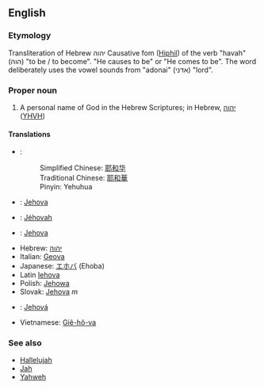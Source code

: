 ==English==

===Etymology===

Transliteration of Hebrew יהוה Causative fom ([[Hiphil]]) of the verb "havah" (הוה) "to be / to become". "He causes to be" or "He comes to be".  The word deliberately uses the vowel sounds from "adonai" (אדני) "lord".

===Proper noun===

# A personal name of God in the Hebrew Scriptures; in Hebrew, [[יהוה]] ([[YHVH]])


==== Translations ====
*{{zh}}: 
*:Simplified Chinese: [[耶和华]] 
*:Traditional Chinese: [[耶和華]]
*:Pinyin: Yehuhua
*{{fi}}: [[Jehova]]
*{{fr}}: [[Jéhovah]]
*{{de}}: [[Jehova]]
*Hebrew: [[יהוה]]
*Italian: [[Geova]]
*Japanese: [[エホバ]] (Ehoba)
*Latin [[Iehova]]
*Polish: [[Jehowa]]
*Slovak: [[Jehova]] ''m''
*{{es}}: [[Jehová]]
*Vietnamese: [[Giê-hô-va]]

=== See also ===
*[[Hallelujah]]
*[[Jah]]
*[[Yahweh]]